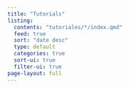 ```yaml
---
title: "Tutorials"
listing:
  contents: "tutoriales/*/index.qmd"
  feed: true
  sort: "date desc"
  type: default
  categories: true
  sort-ui: true
  filter-ui: true
page-layout: full
---
```

